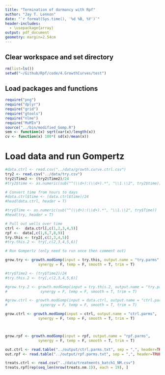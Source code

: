 ```yaml
---
title: "Termination of dormancy with Rpf"
author: "Jay T. Lennon"
date: "`r format(Sys.time(), '%d %B, %Y')`"
header-includes:
  - \usepackage{array}
output: pdf_document
geometry: margin=2.54cm
---
```


## Clear workspace and set directory
```r
rm(list=ls())
setwd("~/Github/Rpf/code/4.GrowthCurves/test")
```

## Load packages and functions
```r
require("png")
require("dplyr")
require("grid")
require("gtools")
require("nlme")
require("MuMIn")
source("../bin/modified_Gomp.R")
sem <- function(x) sqrt(var(x)/length(x))
cv <- function(x) 100*( sd(x)/mean(x))
```

# Load data and run Gompertz
```r

#data.ctrl <- read.csv("../data/growth.curve.ctrl.csv")
try2 <- read.csv("../data/try.csv")
try2$Time2 <- (try2$Time2)/24
#try2$time <- as.numeric(sub("^(\\d+):(\\d+).*", "\\1.\\2", try2$time))

# Convert time from hours to days
#data.ctrl$time <- (data.ctrl$time)/24
#head(data.ctrl, header = T)

#try$Time <- as.numeric(sub("^(\\d+):(\\d+).*", "\\1.\\2", try$Time))
#head(try, header = T)

# Pull out wells over time
ctrl <-  data.ctrl[,c(1,2,3,4,5)]
rpf <-  data[,c(1,6,7,8,9)]
try.this <- try2[,c(2,3,4,5)]
#try.this.2 <- try[,c(2,3,4,5,6)]

# Run Gompertz (only need to run once then comment out)

grow.try <- growth.modGomp(input = try.this, output.name = "try.parms",
               synergy = F, temp = F, smooth = T, trim = T)

#try$Time2 <- (try$Time2)/24
#try.this.2 <- try[,c(2,3,4,5,6)]

#grow.try.2 <- growth.modGomp(input = try.this.2, output.name = "try.parms.2",
#               synergy = F, temp = F, smooth = T, trim = T)

#grow.ctrl <- growth.modGomp(input = data.ctrl, output.name = "ctrl.parms",
#               synergy = F, temp = F, smooth = T, trim = T)

grow.ctrl <- growth.modGomp(input = ctrl, output.name = "ctrl.parms",
               synergy = F, temp = F, smooth = T, trim = T)



grow.rpf <- growth.modGomp(input = rpf, output.name = "rpf.parms",
               synergy = F, temp = F, smooth = T, trim = T)

out.ctrl <- read.table("../output/ctrl.parms.txt", sep = ",", header=TRUE)
out.rpf <- read.table("../output/rpf.parms.txt", sep = ",", header=TRUE)

treats.ctrl <- read.csv("../data/treatments_batch1_NM.csv")
treats.rpf[rep(seq_len(nrow(treats.nm.1)), each = 19), ]
```